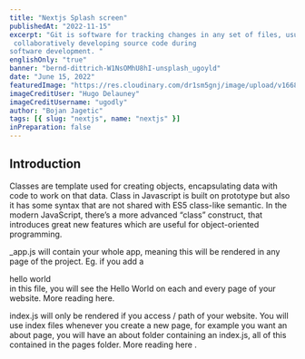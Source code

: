 ```yaml
---
title: "Nextjs Splash screen"
publishedAt: "2022-11-15"
excerpt: "Git is software for tracking changes in any set of files, usually used for coordinating work among programmers
 collaboratively developing source code during 
software development. "
englishOnly: "true"
banner: "bernd-dittrich-W1NsOMhU8hI-unsplash_ugoyld"
date: "June 15, 2022"
featuredImage: "https://res.cloudinary.com/dr1sm5gnj/image/upload/v1668795030/igutech/blogs/hugo-delauney-0RxFokMuY0k-unsplash_xs1xha.jpg"
imageCreditUser: "Hugo Delauney"
imageCreditUsername: "ugodly"
author: "Bojan Jagetic"
tags: [{ slug: "nextjs", name: "nextjs" }]
inPreparation: false
---
```


## Introduction

Classes are template used for creating objects, encapsulating data with code to work on that data.
Class in Javascript is built on prototype but also it has some syntax that are not shared with ES5 class-like semantic.
In the modern JavaScript, there’s a more advanced “class” construct, that introduces great new features which are useful for object-oriented programming.
<NewLine/>
  
_app.js will contain your whole app, meaning this will be rendered in any page of the project. Eg. if you add a <div>hello world</div> in this file, you will see the Hello World on each and every page of your website. More reading here.

index.js will only be rendered if you access / path of your website. You will use index files whenever you create a new page, for example you want an about page, you will have an about folder containing an index.js, all of this contained in the pages folder. More reading here .
